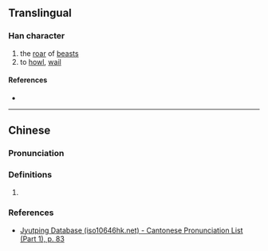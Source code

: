 {{character info}}
{{character info|0x2F84E}}
==Translingual==

===Han character===
{{Han char|rn=30|rad=口|as=11|sn=14|four=|canj=RHAJ,XRHAJ|ids=⿰口皐}}

# the [[roar]] of [[beast]]s
# to [[howl]], [[wail]]

====References====
* {{Han ref|kx=0209.120|dkj=04320|dj=0431.330|hdz=10677.090|uh=5651|ud=22097}}

----

==Chinese==
{{zh-forms}}

===Pronunciation===
{{zh-pron
|m=háo
|c=hou4
|mc=y
|oc=y
|cat=
}}

===Definitions===
{{zh-hanzi}}

# {{rfdef|zh|sort=口11}}

===References===
* [http://www.iso10646hk.net/jp/document/download.jsp Jyutping Database (iso10646hk.net) - Cantonese Pronunciation List (Part 1), p. 83]